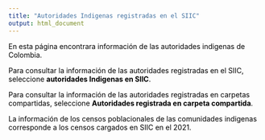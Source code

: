 ---
title: "Autoridades Indigenas registradas en el SIIC"
output: html_document
---
<html>
<body style="background-color:# ADD8E6;">
<FONT COLOR="black">
<P>En esta página encontrara información de las autoridades indigenas de Colombia.</P>
<P>Para consultar la información de las autoridades registradas en el SIIC, seleccione **autoridades Indigenas en SIIC**.</P>
<p>Para consultar la información de las autoridades registradas en carpetas compartidas, seleccione **Autoridades registrada en carpeta compartida**.</P>
<P>La información de los censos poblacionales de las comunidades indigenas corresponde a los censos cargados en SIIC en el 2021.</P>
</body>
</html>